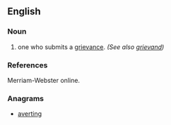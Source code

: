 ==English==

===Noun===
{{en-noun}}

#  one who submits a [[grievance]]. ''(See also [[grievand]])''

===References===
Merriam-Webster online.

===Anagrams===
* [[averting#English|averting]]
